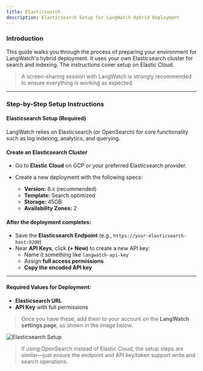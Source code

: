```yaml
---
title: Elasticsearch
description: Elasticsearch Setup for LangWatch Hybrid Deployment
---
```


### Introduction

This guide walks you through the process of preparing your environment for LangWatch's hybrid deployment. It uses your own Elasticsearch cluster for search and indexing. The instructions cover setup on Elastic Cloud.
> A screen-sharing session with LangWatch is strongly recommended to ensure everything is working as expected.

---

### Step-by-Step Setup Instructions

#### Elasticsearch Setup (Required)

LangWatch relies on Elasticsearch (or OpenSearch) for core functionality such as log indexing, analytics, and querying.

#### Create an Elasticsearch Cluster

- Go to **Elastic Cloud** on GCP or your preferred Elasticsearch provider.
- Create a new deployment with the following specs:

  - **Version:** 8.x (recommended)  
  - **Template:** Search optimized  
  - **Storage:** 45GB  
  - **Availability Zones:** 2  

#### After the deployment completes:

- Save the **Elasticsearch Endpoint** (e.g., `https://your-elasticsearch-host:9200`)
- Near **API Keys**, click **(+ New)** to create a new API key:
  - Name it something like `langwatch-api-key`
  - Assign **full access permissions**
  - **Copy the encoded API key**

---

#### Required Values for Deployment:

- **Elasticsearch URL**
- **API Key** with full permissions

> Once you have these, add them to your account on the **LangWatch settings page**, as shown in the image below.

![Elasticsearch Setup](/images/settings-hybrid.png)

> If using OpenSearch instead of Elastic Cloud, the setup steps are similar—just ensure the endpoint and API key/token support write and search operations.
